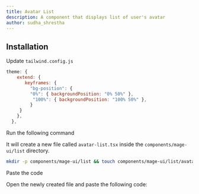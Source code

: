 ```yaml
---
title: Avatar List
description: A component that displays list of user's avatar
author: sudha_shrestha
---
```


<ComponentPreview name="list-avatar-list--docs" />

## Installation

<Steps>

<Step>Update `tailwind.config.js`</Step>
```js
theme: {
    extend: {
       keyframes: {
         "bg-position": {
         "0%": { backgroundPosition: "0% 50%" },
          "100%": { backgroundPosition: "100% 50%" },
         }
     }
    },
  },
```

<Step>Run the following command</Step>

It will create a new file called `avatar-list.tsx` inside the `components/mage-ui/list` directory.

```bash
mkdir -p components/mage-ui/list && touch components/mage-ui/list/avatar-list.tsx
```

<Step>Paste the code</Step>

Open the newly created file and paste the following code:

```jsx file=<rootDir>/mage-ui/list/avatar-list.tsx

```

</Steps>
